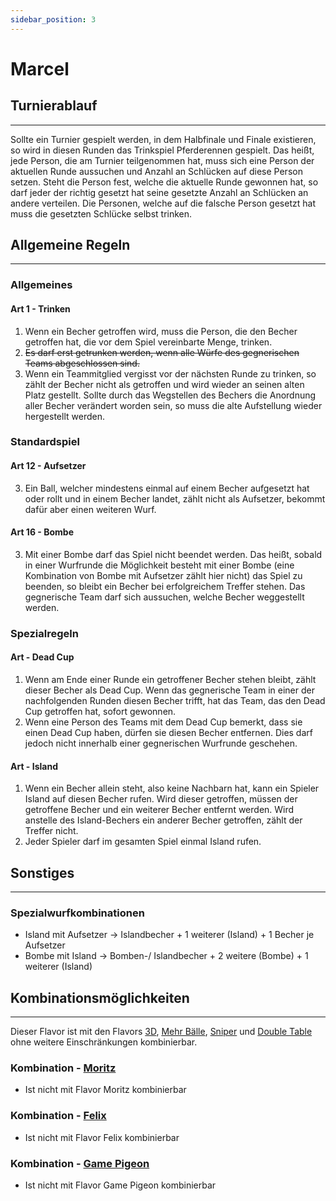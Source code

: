 ```yaml
---
sidebar_position: 3
---
```


# Marcel

<FlavorPreamble/>

## Turnierablauf
<hr/>

<Highlight>Sollte ein Turnier gespielt werden, in dem Halbfinale und Finale existieren, so wird in diesen Runden das Trinkspiel Pferderennen gespielt. Das heißt, jede Person, die am Turnier teilgenommen hat, muss sich eine Person der aktuellen Runde aussuchen und Anzahl an Schlücken auf diese Person setzen. Steht die Person fest, welche die aktuelle Runde gewonnen hat, so darf jeder der richtig gesetzt hat seine gesetzte Anzahl an Schlücken an andere verteilen. Die Personen, welche auf die falsche Person gesetzt hat muss die gesetzten Schlücke selbst trinken.</Highlight>

## Allgemeine Regeln
<hr/>

### Allgemeines

#### Art 1 - Trinken

1. Wenn ein Becher getroffen wird, <Highlight>muss die Person, die den Becher getroffen hat, die vor dem Spiel vereinbarte Menge, trinken</Highlight>.
2. <del><Highlight>Es darf erst getrunken werden, wenn alle Würfe des gegnerischen Teams abgeschlossen sind.</Highlight></del>
4. Wenn ein Teammitglied vergisst vor der nächsten Runde zu trinken, <Highlight>so zählt der Becher nicht als getroffen und wird wieder an seinen alten Platz gestellt. Sollte durch das Wegstellen des Bechers die Anordnung aller Becher verändert worden sein, so muss die alte Aufstellung wieder hergestellt werden.</Highlight>

### Standardspiel

#### Art 12 - Aufsetzer

3. <Highlight>Ein Ball, welcher mindestens einmal auf einem Becher aufgesetzt hat oder rollt und in einem Becher landet, zählt nicht als Aufsetzer, bekommt dafür aber einen weiteren Wurf.</Highlight>

#### Art 16 - Bombe

3. <Highlight>Mit einer Bombe darf das Spiel nicht beendet werden. Das heißt, sobald in einer Wurfrunde die Möglichkeit besteht mit einer Bombe (eine Kombination von Bombe mit Aufsetzer zählt hier nicht) das Spiel zu beenden, so bleibt ein Becher bei erfolgreichem Treffer stehen. Das gegnerische Team darf sich aussuchen, welche Becher weggestellt werden.</Highlight>

### Spezialregeln

#### Art - <Highlight>Dead Cup</Highlight>

1. <Highlight>Wenn am Ende einer Runde ein getroffener Becher stehen bleibt, zählt dieser Becher als Dead Cup. Wenn das gegnerische Team in einer der nachfolgenden Runden diesen Becher trifft, hat das Team, das den Dead Cup getroffen hat, sofort gewonnen.</Highlight>
2. <Highlight>Wenn eine Person des Teams mit dem Dead Cup bemerkt, dass sie einen Dead Cup haben, dürfen sie diesen Becher entfernen. Dies darf jedoch nicht innerhalb einer gegnerischen Wurfrunde geschehen.</Highlight>

#### Art - <Highlight>Island</Highlight>

1. <Highlight>Wenn ein Becher allein steht, also keine Nachbarn hat, kann ein Spieler Island auf diesen Becher rufen. Wird dieser getroffen, müssen der getroffene Becher und ein weiterer Becher entfernt werden. Wird anstelle des Island-Bechers ein anderer Becher getroffen, zählt der Treffer nicht.</Highlight>
2. <Highlight>Jeder Spieler darf im gesamten Spiel einmal Island rufen.</Highlight>

## Sonstiges
<hr/>

### Spezialwurfkombinationen

- <Highlight>Island mit Aufsetzer &rarr; Islandbecher + 1 weiterer (Island) + 1 Becher je Aufsetzer</Highlight>
- <Highlight>Bombe mit Island &rarr; Bomben-/ Islandbecher + 2 weitere (Bombe) + 1 weiterer (Island)</Highlight>

## Kombinationsmöglichkeiten
<hr/>

Dieser Flavor ist mit den Flavors [3D](3d), [Mehr Bälle](mehr_baelle), [Sniper](sniper) und [Double Table](double_table) ohne weitere Einschränkungen kombinierbar.

### Kombination - [Moritz](moritz)

- Ist nicht mit Flavor Moritz kombinierbar

### Kombination - [Felix](felix)

- Ist nicht mit Flavor Felix kombinierbar

### Kombination - [Game Pigeon](game_pigeon)

- Ist nicht mit Flavor Game Pigeon kombinierbar
